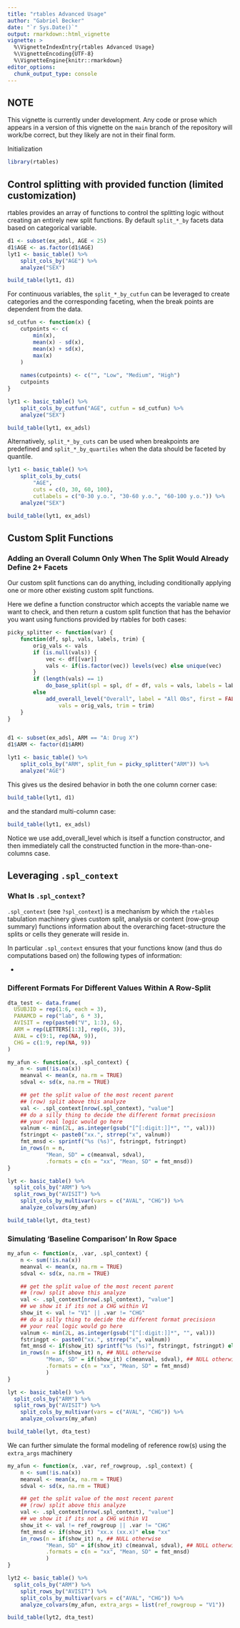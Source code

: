 ```yaml
---
title: "rtables Advanced Usage"
author: "Gabriel Becker"
date: "`r Sys.Date()`"
output: rmarkdown::html_vignette
vignette: >
  %\VignetteIndexEntry{rtables Advanced Usage}
  %\VignetteEncoding{UTF-8}
  %\VignetteEngine{knitr::rmarkdown}
editor_options: 
  chunk_output_type: console
---
```


## NOTE

This vignette is currently under development. Any code or prose which
appears in a version of this vignette on the `main` branch of the
repository will work/be correct, but they likely are not in their
final form.

Initialization
```r
library(rtables)
```

## Control splitting with provided function (limited customization)

rtables provides an array of functions to control the splitting logic without creating an entirely new split functions. By default `split_*_by` facets data based on categorical variable.

```r
d1 <- subset(ex_adsl, AGE < 25)
d1$AGE <- as.factor(d1$AGE)
lyt1 <- basic_table() %>%
    split_cols_by("AGE") %>%
    analyze("SEX")

build_table(lyt1, d1)
```

For continuous variables, the `split_*_by_cutfun` can be leveraged to create categories and the corresponding faceting, when the break points are dependent from the data.

```r
sd_cutfun <- function(x) {
    cutpoints <- c(
        min(x),
        mean(x) - sd(x),
        mean(x) + sd(x),
        max(x)
    )
    
    names(cutpoints) <- c("", "Low", "Medium", "High")
    cutpoints
}

lyt1 <- basic_table() %>%
    split_cols_by_cutfun("AGE", cutfun = sd_cutfun) %>%
    analyze("SEX")

build_table(lyt1, ex_adsl)
```

Alternatively, `split_*_by_cuts` can be used when breakpoints are predefined and `split_*_by_quartiles` when the data should be faceted by quantile.

```r
lyt1 <- basic_table() %>%
    split_cols_by_cuts(
        "AGE",
        cuts = c(0, 30, 60, 100),
        cutlabels = c("0-30 y.o.", "30-60 y.o.", "60-100 y.o.")) %>%
    analyze("SEX")

build_table(lyt1, ex_adsl)
```


## Custom Split Functions

### Adding an Overall Column Only When The Split Would Already Define 2+ Facets

Our custom split functions can do anything, including conditionally
applying one or more other existing custom split functions.

Here we define a function constructor which accepts the variable name
we want to check, and then return a custom split function that has the
behavior you want using functions provided by rtables for both cases:

```r
picky_splitter <- function(var) {
    function(df, spl, vals, labels, trim) {
        orig_vals <- vals
        if (is.null(vals)) {
            vec <- df[[var]]
            vals <- if(is.factor(vec)) levels(vec) else unique(vec)
        }
        if (length(vals) == 1)
            do_base_split(spl = spl, df = df, vals = vals, labels = labels, trim = trim)
        else
            add_overall_level("Overall", label = "All Obs", first = FALSE)(df = df, spl = spl,
                vals = orig_vals, trim = trim)
    }
}


d1 <- subset(ex_adsl, ARM == "A: Drug X")
d1$ARM <- factor(d1$ARM)

lyt1 <- basic_table() %>%
    split_cols_by("ARM", split_fun = picky_splitter("ARM")) %>%
    analyze("AGE")
```

This gives us the desired behavior in both the one column corner case:
```r
build_table(lyt1, d1)
```

and the standard multi-column case:

```r
build_table(lyt1, ex_adsl)
```

Notice we use add_overall_level which is itself a function
constructor, and then immediately call the constructed function in the
more-than-one-columns case.

## Leveraging `.spl_context`

### What Is `.spl_context`?

`.spl_context` (see `?spl_context`) is a mechanism by which the
`rtables` tabulation machinery gives custom split, analysis or content
(row-group summary) functions information about the overarching
facet-structure the splits or cells they generate will reside in.

In particular `.spl_context` ensures that your functions know (and
thus do computations based on) the following types of information:

- 



### Different Formats For Different Values Within A Row-Split

```r
dta_test <- data.frame(
  USUBJID = rep(1:6, each = 3),
  PARAMCD = rep("lab", 6 * 3),
  AVISIT = rep(paste0("V", 1:3), 6),
  ARM = rep(LETTERS[1:3], rep(6, 3)),
  AVAL = c(9:1, rep(NA, 9)),
  CHG = c(1:9, rep(NA, 9))
)

my_afun <- function(x, .spl_context) {
    n <- sum(!is.na(x))
    meanval <- mean(x, na.rm = TRUE)
    sdval <- sd(x, na.rm = TRUE)

    ## get the split value of the most recent parent
    ## (row) split above this analyze
    val <- .spl_context[nrow(.spl_context), "value"]
    ## do a silly thing to decide the different format precisiosn
    ## your real logic would go here
    valnum <- min(2L, as.integer(gsub("[^[:digit:]]*", "", val)))
    fstringpt <- paste0("xx.", strrep("x", valnum))
    fmt_mnsd <- sprintf("%s (%s)", fstringpt, fstringpt)
    in_rows(n = n,
            "Mean, SD" = c(meanval, sdval),
            .formats = c(n = "xx", "Mean, SD" = fmt_mnsd))
}

lyt <- basic_table() %>%
  split_cols_by("ARM") %>%
  split_rows_by("AVISIT") %>%
    split_cols_by_multivar(vars = c("AVAL", "CHG")) %>%
    analyze_colvars(my_afun)

build_table(lyt, dta_test)
```

### Simulating 'Baseline Comparison' In Row Space


```r

my_afun <- function(x, .var, .spl_context) {
    n <- sum(!is.na(x))
    meanval <- mean(x, na.rm = TRUE)
    sdval <- sd(x, na.rm = TRUE)

    ## get the split value of the most recent parent
    ## (row) split above this analyze
    val <- .spl_context[nrow(.spl_context), "value"]
    ## we show it if its not a CHG within V1
    show_it <- val != "V1" || .var != "CHG"
    ## do a silly thing to decide the different format precisiosn
    ## your real logic would go here
    valnum <- min(2L, as.integer(gsub("[^[:digit:]]*", "", val)))
    fstringpt <- paste0("xx.", strrep("x", valnum))
    fmt_mnsd <- if(show_it) sprintf("%s (%s)", fstringpt, fstringpt) else "xx"
    in_rows(n = if(show_it) n, ## NULL otherwise
            "Mean, SD" = if(show_it) c(meanval, sdval), ## NULL otherwise
            .formats = c(n = "xx", "Mean, SD" = fmt_mnsd)
            )
}

lyt <- basic_table() %>%
  split_cols_by("ARM") %>%
  split_rows_by("AVISIT") %>%
    split_cols_by_multivar(vars = c("AVAL", "CHG")) %>%
    analyze_colvars(my_afun)

build_table(lyt, dta_test)
```


We can further simulate the formal modeling of reference row(s) using the `extra_args` machinery



```r

my_afun <- function(x, .var, ref_rowgroup, .spl_context) {
    n <- sum(!is.na(x))
    meanval <- mean(x, na.rm = TRUE)
    sdval <- sd(x, na.rm = TRUE)

    ## get the split value of the most recent parent
    ## (row) split above this analyze
    val <- .spl_context[nrow(.spl_context), "value"]
    ## we show it if its not a CHG within V1
    show_it <- val != ref_rowgroup || .var != "CHG"
    fmt_mnsd <- if(show_it) "xx.x (xx.x)" else "xx"
    in_rows(n = if(show_it) n, ## NULL otherwise
            "Mean, SD" = if(show_it) c(meanval, sdval), ## NULL otherwise
            .formats = c(n = "xx", "Mean, SD" = fmt_mnsd)
            )
}

lyt2 <- basic_table() %>%
  split_cols_by("ARM") %>%
    split_rows_by("AVISIT") %>%
    split_cols_by_multivar(vars = c("AVAL", "CHG")) %>%
    analyze_colvars(my_afun, extra_args = list(ref_rowgroup = "V1"))

build_table(lyt2, dta_test)
```
